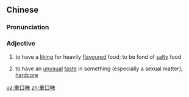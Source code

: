 ==Chinese==
{{zh-forms|type=12}}

===Pronunciation===
{{zh-pron
|m=zhòngkǒuwèi
|c=cung5 hau2 mei6
|cat=a
}}

===Adjective===
{{zh-adj}}

# to have a [[liking]] for heavily [[flavour]]ed food; to be fond of [[salty]] food
# {{lb|zh|neologism}} to have an [[unusual]] [[taste]] in something (especially a sexual matter); [[hardcore]]

[[uz:重口味]]
[[zh:重口味]]